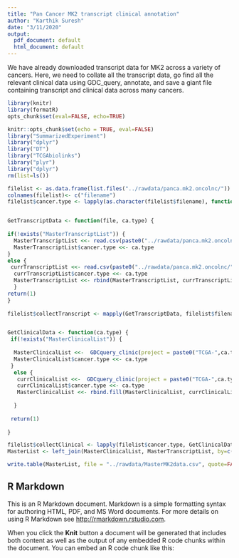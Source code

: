```yaml
---
title: "Pan Cancer MK2 transcript clinical annotation"
author: "Karthik Suresh"
date: "3/11/2020"
output:
  pdf_document: default
  html_document: default
---
```


We have already downloaded transcript data for MK2 across a variety of cancers. Here, we need to collate all the transcript data, go find all the relevant clinical data using GDC_query, annotate, and save a giant file containing transcript and clinical data across many cancers. 


```r
library(knitr)
library(formatR)
opts_chunk$set(eval=FALSE, echo=TRUE)
```

```r
knitr::opts_chunk$set(echo = TRUE, eval=FALSE)
library("SummarizedExperiment")
library("dplyr")
library("DT")
library("TCGAbiolinks")
library("plyr")
library("dplyr")
rm(list=ls())

filelist <- as.data.frame(list.files("../rawdata/panca.mk2.oncolnc/"))
colnames(filelist)<- c("filename")
filelist$cancer.type <- lapply(as.character(filelist$filename), function(x) return(unlist(strsplit(x,"_"))[1]))


GetTranscriptData <- function(file, ca.type) {
 
if(!exists("MasterTranscriptList")) {
  MasterTranscriptList <<- read.csv(paste0("../rawdata/panca.mk2.oncolnc/", file))
  MasterTranscriptList$cancer.type <<- ca.type
}
else {
 currTranscriptList <<- read.csv(paste0("../rawdata/panca.mk2.oncolnc/", file))
  currTranscriptList$cancer.type <<- ca.type
  MasterTranscriptList <<- rbind(MasterTranscriptList, currTranscriptList)
  }
return(1)
}
  
filelist$collectTranscript <- mapply(GetTranscriptData, filelist$filename, filelist$cancer.type)  


GetClinicalData <- function(ca.type) {
 if(!exists("MasterClinicalList")) {
   
  MasterClinicalList <<-  GDCquery_clinic(project = paste0("TCGA-",ca.type), type = "clinical")
  MasterClinicalList$cancer.type <<- ca.type
 }
  else {
   currClinicalList <<-  GDCquery_clinic(project = paste0("TCGA-",ca.type), type = "clinical")
   currClinicalList$cancer.type <<- ca.type
   MasterClinicalList <<- rbind.fill(MasterClinicalList, currClinicalList)
    
  }
  
 return(1) 
  
}

filelist$collectClinical <- lapply(filelist$cancer.type, GetClinicalData) 
MasterList <- left_join(MasterClinicalList, MasterTranscriptList, by=c("submitter_id"="Patient")) 

write.table(MasterList, file = "../rawdata/MasterMK2data.csv", quote=FALSE, sep="\t", col.names=TRUE, row.names = FALSE)
```

## R Markdown

This is an R Markdown document. Markdown is a simple formatting syntax for authoring HTML, PDF, and MS Word documents. For more details on using R Markdown see <http://rmarkdown.rstudio.com>.

When you click the **Knit** button a document will be generated that includes both content as well as the output of any embedded R code chunks within the document. You can embed an R code chunk like this:

